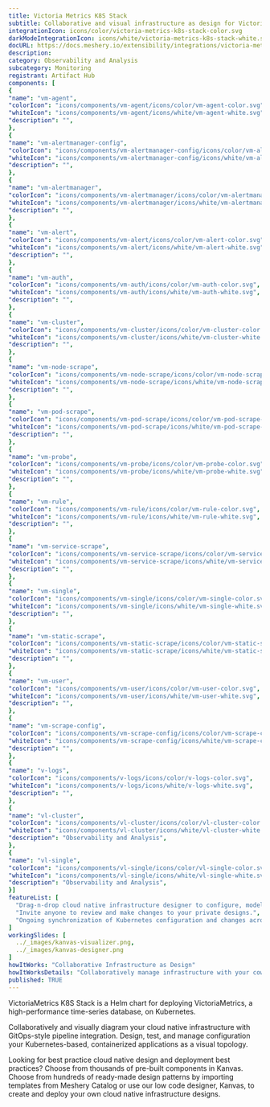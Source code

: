 ```yaml
---
title: Victoria Metrics K8S Stack
subtitle: Collaborative and visual infrastructure as design for Victoria Metrics K8S Stack
integrationIcon: icons/color/victoria-metrics-k8s-stack-color.svg
darkModeIntegrationIcon: icons/white/victoria-metrics-k8s-stack-white.svg
docURL: https://docs.meshery.io/extensibility/integrations/victoria-metrics-k8s-stack
description: 
category: Observability and Analysis
subcategory: Monitoring
registrant: Artifact Hub
components: [
{
"name": "vm-agent",
"colorIcon": "icons/components/vm-agent/icons/color/vm-agent-color.svg",
"whiteIcon": "icons/components/vm-agent/icons/white/vm-agent-white.svg",
"description": "",
},
{
"name": "vm-alertmanager-config",
"colorIcon": "icons/components/vm-alertmanager-config/icons/color/vm-alertmanager-config-color.svg",
"whiteIcon": "icons/components/vm-alertmanager-config/icons/white/vm-alertmanager-config-white.svg",
"description": "",
},
{
"name": "vm-alertmanager",
"colorIcon": "icons/components/vm-alertmanager/icons/color/vm-alertmanager-color.svg",
"whiteIcon": "icons/components/vm-alertmanager/icons/white/vm-alertmanager-white.svg",
"description": "",
},
{
"name": "vm-alert",
"colorIcon": "icons/components/vm-alert/icons/color/vm-alert-color.svg",
"whiteIcon": "icons/components/vm-alert/icons/white/vm-alert-white.svg",
"description": "",
},
{
"name": "vm-auth",
"colorIcon": "icons/components/vm-auth/icons/color/vm-auth-color.svg",
"whiteIcon": "icons/components/vm-auth/icons/white/vm-auth-white.svg",
"description": "",
},
{
"name": "vm-cluster",
"colorIcon": "icons/components/vm-cluster/icons/color/vm-cluster-color.svg",
"whiteIcon": "icons/components/vm-cluster/icons/white/vm-cluster-white.svg",
"description": "",
},
{
"name": "vm-node-scrape",
"colorIcon": "icons/components/vm-node-scrape/icons/color/vm-node-scrape-color.svg",
"whiteIcon": "icons/components/vm-node-scrape/icons/white/vm-node-scrape-white.svg",
"description": "",
},
{
"name": "vm-pod-scrape",
"colorIcon": "icons/components/vm-pod-scrape/icons/color/vm-pod-scrape-color.svg",
"whiteIcon": "icons/components/vm-pod-scrape/icons/white/vm-pod-scrape-white.svg",
"description": "",
},
{
"name": "vm-probe",
"colorIcon": "icons/components/vm-probe/icons/color/vm-probe-color.svg",
"whiteIcon": "icons/components/vm-probe/icons/white/vm-probe-white.svg",
"description": "",
},
{
"name": "vm-rule",
"colorIcon": "icons/components/vm-rule/icons/color/vm-rule-color.svg",
"whiteIcon": "icons/components/vm-rule/icons/white/vm-rule-white.svg",
"description": "",
},
{
"name": "vm-service-scrape",
"colorIcon": "icons/components/vm-service-scrape/icons/color/vm-service-scrape-color.svg",
"whiteIcon": "icons/components/vm-service-scrape/icons/white/vm-service-scrape-white.svg",
"description": "",
},
{
"name": "vm-single",
"colorIcon": "icons/components/vm-single/icons/color/vm-single-color.svg",
"whiteIcon": "icons/components/vm-single/icons/white/vm-single-white.svg",
"description": "",
},
{
"name": "vm-static-scrape",
"colorIcon": "icons/components/vm-static-scrape/icons/color/vm-static-scrape-color.svg",
"whiteIcon": "icons/components/vm-static-scrape/icons/white/vm-static-scrape-white.svg",
"description": "",
},
{
"name": "vm-user",
"colorIcon": "icons/components/vm-user/icons/color/vm-user-color.svg",
"whiteIcon": "icons/components/vm-user/icons/white/vm-user-white.svg",
"description": "",
},
{
"name": "vm-scrape-config",
"colorIcon": "icons/components/vm-scrape-config/icons/color/vm-scrape-config-color.svg",
"whiteIcon": "icons/components/vm-scrape-config/icons/white/vm-scrape-config-white.svg",
"description": "",
},
{
"name": "v-logs",
"colorIcon": "icons/components/v-logs/icons/color/v-logs-color.svg",
"whiteIcon": "icons/components/v-logs/icons/white/v-logs-white.svg",
"description": "",
},
{
"name": "vl-cluster",
"colorIcon": "icons/components/vl-cluster/icons/color/vl-cluster-color.svg",
"whiteIcon": "icons/components/vl-cluster/icons/white/vl-cluster-white.svg",
"description": "Observability and Analysis",
},
{
"name": "vl-single",
"colorIcon": "icons/components/vl-single/icons/color/vl-single-color.svg",
"whiteIcon": "icons/components/vl-single/icons/white/vl-single-white.svg",
"description": "Observability and Analysis",
}]
featureList: [
  "Drag-n-drop cloud native infrastructure designer to configure, model, and deploy your workloads.",
  "Invite anyone to review and make changes to your private designs.",
  "Ongoing synchronization of Kubernetes configuration and changes across any number of clusters."
]
workingSlides: [
  ../_images/kanvas-visualizer.png,
  ../_images/kanvas-designer.png
]
howItWorks: "Collaborative Infrastructure as Design"
howItWorksDetails: "Collaboratively manage infrastructure with your coworkers synchronously sharing the same designs."
published: TRUE
---
```

<p>
VictoriaMetrics K8S Stack is a Helm chart for deploying VictoriaMetrics, a high-performance time-series database, on Kubernetes.
</p>
<p>
    Collaboratively and visually diagram your cloud native infrastructure with GitOps-style pipeline integration. Design, test, and manage configuration your Kubernetes-based, containerized applications as a visual topology.
</p>
<p>
    Looking for best practice cloud native design and deployment best practices? Choose from thousands of pre-built components in Kanvas. Choose from hundreds of ready-made design patterns by importing templates from Meshery Catalog or use our low code designer, Kanvas, to create and deploy your own cloud native infrastructure designs.
</p>
